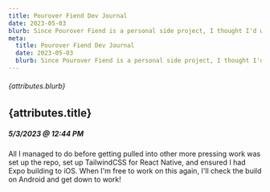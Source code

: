 ```yaml
---
title: Pourover Fiend Dev Journal
date: 2023-05-03
blurb: Since Pourover Fiend is a personal side project, I thought I'd work on it in public while recording my learning journey.
meta:
  title: Pourover Fiend Dev Journal
  date: 2023-05-03
  blurb: Since Pourover Fiend is a personal side project, I thought I'd work on it in public while recording my learning journey.
---
```


###### {attributes.blurb}

## {attributes.title}

##### 5/3/2023 @ 12:44 PM

All I managed to do before getting pulled into other more pressing work was set up the repo, set up TailwindCSS for React Native, and ensured I had Expo building to iOS. When I'm free to work on this again, I'll check the build on Android and get down to work!


